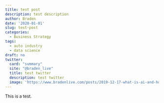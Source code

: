 ```yaml
---
title: test post
description: test description
author: Braden
date: '2020-01-01'
slug: test-post
categories:
  - Business Strategy
tags:
  - auto industry
  - data science
draft: no
twitter:
  card: "summary"
  site: "@braden_live"
  title: test twitter
  description: test twitter
  image: 'https://www.bradenlive.com/posts/2019-12-17-what-is-ai-and-how-do-we-measure-it_files/ARC-screenshot.png'
---
```


This is a test.